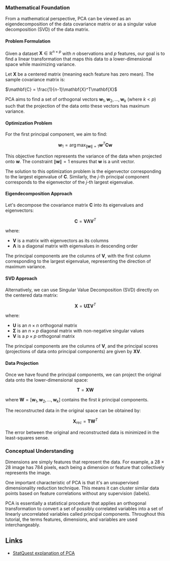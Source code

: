 ### Mathematical Foundation

From a mathematical perspective, PCA can be viewed as an eigendecomposition of the data covariance matrix or as a singular value decomposition (SVD) of the data matrix.

#### Problem Formulation

Given a dataset $\mathbf{X} \in \mathbb{R}^{n \times p}$ with $n$ observations and $p$ features, our goal is to find a linear transformation that maps this data to a lower-dimensional space while maximizing variance.

Let $\mathbf{X}$ be a centered matrix (meaning each feature has zero mean). The sample covariance matrix is:

$\mathbf{C} = \frac{1}{n-1}\mathbf{X}^T\mathbf{X}$

PCA aims to find a set of orthogonal vectors $\mathbf{w}_1, \mathbf{w}_2, \ldots, \mathbf{w}_k$ (where $k < p$) such that the projection of the data onto these vectors has maximum variance.

#### Optimization Problem

For the first principal component, we aim to find:

$$\mathbf{w}_1 = \arg\max_{\|\mathbf{w}\|=1} \mathbf{w}^T\mathbf{C}\mathbf{w}$$

This objective function represents the variance of the data when projected onto $\mathbf{w}$. The constraint $\|\mathbf{w}\|=1$ ensures that $\mathbf{w}$ is a unit vector.

The solution to this optimization problem is the eigenvector corresponding to the largest eigenvalue of $\mathbf{C}$. Similarly, the $j$-th principal component corresponds to the eigenvector of the $j$-th largest eigenvalue.

#### Eigendecomposition Approach

Let's decompose the covariance matrix $\mathbf{C}$ into its eigenvalues and eigenvectors:

$$\mathbf{C} = \mathbf{V}\mathbf{\Lambda}\mathbf{V}^T$$

where:
- $\mathbf{V}$ is a matrix with eigenvectors as its columns
- $\mathbf{\Lambda}$ is a diagonal matrix with eigenvalues in descending order

The principal components are the columns of $\mathbf{V}$, with the first column corresponding to the largest eigenvalue, representing the direction of maximum variance.

#### SVD Approach

Alternatively, we can use Singular Value Decomposition (SVD) directly on the centered data matrix:

$$\mathbf{X} = \mathbf{U}\mathbf{\Sigma}\mathbf{V}^T$$

where:
- $\mathbf{U}$ is an $n \times n$ orthogonal matrix
- $\mathbf{\Sigma}$ is an $n \times p$ diagonal matrix with non-negative singular values
- $\mathbf{V}$ is a $p \times p$ orthogonal matrix

The principal components are the columns of $\mathbf{V}$, and the principal scores (projections of data onto principal components) are given by $\mathbf{X}\mathbf{V}$.

#### Data Projection

Once we have found the principal components, we can project the original data onto the lower-dimensional space:

$$\mathbf{T} = \mathbf{X}\mathbf{W}$$

where $\mathbf{W} = [\mathbf{w}_1, \mathbf{w}_2, \ldots, \mathbf{w}_k]$ contains the first $k$ principal components.

The reconstructed data in the original space can be obtained by:

$$\mathbf{X}_{rec} = \mathbf{T}\mathbf{W}^T$$

The error between the original and reconstructed data is minimized in the least-squares sense.

### Conceptual Understanding

Dimensions are simply features that represent the data. For example, a 28 × 28 image has 784 pixels, each being a dimension or feature that collectively represents the image.

One important characteristic of PCA is that it's an unsupervised dimensionality reduction technique. This means it can cluster similar data points based on feature correlations without any supervision (labels).

PCA is essentially a statistical procedure that applies an orthogonal transformation to convert a set of possibly correlated variables into a set of linearly uncorrelated variables called principal components. Throughout this tutorial, the terms features, dimensions, and variables are used interchangeably.

## Links

- [StatQuest explanation of PCA](https://www.youtube.com/watch?v=FgakZw6K1QQ&ab_channel=StatQuestwithJoshStarmer)

